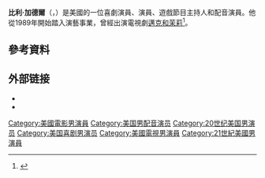 {{Infobox comedian
| name = Billy Gardell
| image = 
| image_size = 200px
| caption = 
| birth_name = William Gardell
| birth_date = {{birth date and age|1969|8|20}}
| birth_place = 美國[[賓西法尼亞州|賓西法尼亞州]][[匹茲堡|匹茲堡]]
| death_date = 
| death_place = 
| death_cause = 
| body_discovered = 
| resting_place = 
| nationality = [[美國|美國]]
| other_name = William Gardell<br />Billy Gardel<br />William Gardel
| years_active = 1989–現在
| spouse = Patty Knight (2001–現在)
| domestic_partner = 
| children = William
| parents = 
| website = 
| signature = 
}}
'''比利·加德爾'''（{{lang-en|Billy Gardell}}，{{bd|1969年|8月20日||}}）是美國的一位喜劇演員、演員、遊戲節目主持人和配音演員。他從1989年開始踏入演藝事業，曾經出演電視劇[[邁克和茉莉|邁克和茉莉]]<ref>{{cite news|last=Fink|first=Jerry|url=http://www.lasvegassun.com/news/2009/jul/01/face-you-might-know-tv-appear-onstage/|title=Face you might know from TV to appear onstage|date=2009-07-01|publisher=lasvegassun.com|accessdate=2013-02-03|archive-date=2019-10-19|archive-url=https://web.archive.org/web/20191019210614/https://lasvegassun.com/news/2009/jul/01/face-you-might-know-tv-appear-onstage/|dead-url=no}}</ref>。

==參考資料==
{{Reflist}}

== 外部链接 ==
* {{Official website|http://www.billygardell.com/}}
* {{IMDb name|id=0974080}}

{{Authority control}}

{{DEFAULTSORT:Gardell, Billy}}
[[Category:美國電影男演員|Category:美國電影男演員]]
[[Category:美国男配音演员|Category:美国男配音演员]]
[[Category:20世纪美国男演员|Category:20世纪美国男演员]]
[[Category:美国喜剧男演员|Category:美国喜剧男演员]]
[[Category:美國電視男演員|Category:美國電視男演員]]
[[Category:21世紀美國男演員|Category:21世紀美國男演員]]